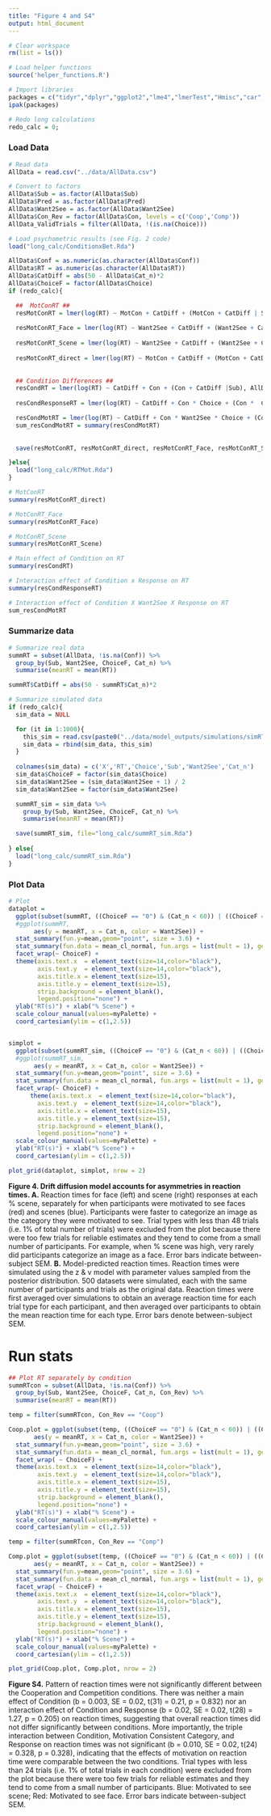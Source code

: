 ```yaml
---
title: "Figure 4 and S4"
output: html_document
---
```


```r
# Clear workspace
rm(list = ls())

# Load helper functions
source('helper_functions.R')

# Import libraries
packages = c("tidyr","dplyr","ggplot2","lme4","lmerTest","Hmisc","car","lmtest","Rarity","cowplot")
ipak(packages)

# Redo long calculations
redo_calc = 0;
```

### Load Data
```r
# Read data
AllData = read.csv("../data/AllData.csv")

# Convert to factors
AllData$Sub = as.factor(AllData$Sub)
AllData$Pred = as.factor(AllData$Pred)
AllData$Want2See = as.factor(AllData$Want2See)
AllData$Con_Rev = factor(AllData$Con, levels = c('Coop','Comp'))
AllData_ValidTrials = filter(AllData, !(is.na(Choice)))

# Load psychometric results (see Fig. 2 code)
load("long_calc/ConditionxBet.Rda")
```

```r
AllData$Conf = as.numeric(as.character(AllData$Conf))
AllData$RT = as.numeric(as.character(AllData$RT))
AllData$CatDiff = abs(50 - AllData$Cat_n)*2
AllData$ChoiceF = factor(AllData$Choice)
if (redo_calc){

  ##  MotConRT ## 
  resMotConRT = lmer(log(RT) ~ MotCon + CatDiff + (MotCon + CatDiff | Sub), AllData, control =lmerControl(calc.derivs = FALSE))
  
  resMotConRT_Face = lmer(log(RT) ~ Want2See + CatDiff + (Want2See + CatDiff | Sub), subset(AllData, ChoiceF == "0"), control = lmerControl(calc.derivs = FALSE))
  
  resMotConRT_Scene = lmer(log(RT) ~ Want2See + CatDiff + (Want2See + CatDiff | Sub), subset(AllData, ChoiceF == "1"), control =lmerControl(calc.derivs = FALSE))
  
  resMotConRT_direct = lmer(log(RT) ~ MotCon + CatDiff + (MotCon + CatDiff |Sub), AllData, control =lmerControl(calc.derivs = FALSE))
   
  
  ## Condition Differences ##
  resCondRT = lmer(log(RT) ~ CatDiff + Con + (Con + CatDiff |Sub), AllData, control =lmerControl(calc.derivs = FALSE))
  
  resCondResponseRT = lmer(log(RT) ~ CatDiff + Con * Choice + (Con *  Choice + CatDiff|Sub), AllData, control =lmerControl(calc.derivs = FALSE))

  resCondMotRT = lmer(log(RT) ~ CatDiff + Con * Want2See * Choice + (Con * Want2See * Choice + CatDiff|Sub), AllData, control =lmerControl(calc.derivs = FALSE))
  sum_resCondMotRT = summary(resCondMotRT)
  
  
  save(resMotConRT, resMotConRT_direct, resMotConRT_Face, resMotConRT_Scene, resCondRT, resCondMotRT, sum_resCondMotRT, resCondResponseRT, file="long_calc/RTMot.Rda")

}else{
  load("long_calc/RTMot.Rda")
}

# MotConRT
summary(resMotConRT_direct)

# MotConRT_Face
summary(resMotConRT_Face)

# MotConRT_Scene
summary(resMotConRT_Scene)

# Main effect of Condition on RT
summary(resCondRT)

# Interaction effect of Condition x Response on RT
summary(resCondResponseRT)

# Interaction effect of Condition X Want2See X Response on RT
sum_resCondMotRT
```

### Summarize data

```r
# Summarize real data
summRT = subset(AllData, !is.na(Conf)) %>%
  group_by(Sub, Want2See, ChoiceF, Cat_n) %>%
  summarise(meanRT = mean(RT))

summRT$CatDiff = abs(50 - summRT$Cat_n)*2

# Summarize simulated data
if (redo_calc){
  sim_data = NULL

  for (it in 1:1000){
    this_sim = read.csv(paste0("../data/model_outputs/simulations/simRT/sim",it,".csv"))
    sim_data = rbind(sim_data, this_sim)
  }
  
  colnames(sim_data) = c('X','RT','Choice','Sub','Want2See','Cat_n')
  sim_data$ChoiceF = factor(sim_data$Choice)
  sim_data$Want2See = (sim_data$Want2See + 1) / 2
  sim_data$Want2See = factor(sim_data$Want2See)

  summRT_sim = sim_data %>%
    group_by(Sub, Want2See, ChoiceF, Cat_n) %>%
    summarise(meanRT = mean(RT))

  save(summRT_sim, file="long_calc/summRT_sim.Rda")
  
} else{
  load("long_calc/summRT_sim.Rda")
}
```

### Plot Data
```r
# Plot
dataplot = 
  ggplot(subset(summRT, ((ChoiceF == "0") & (Cat_n < 60)) | ((ChoiceF == "1") & (Cat_n > 40))),
  #ggplot(summRT,
       aes(y = meanRT, x = Cat_n, color = Want2See)) + 
  stat_summary(fun.y=mean,geom="point", size = 3.6) +
  stat_summary(fun.data = mean_cl_normal, fun.args = list(mult = 1), geom = "errorbar",width=1) +
  facet_wrap(~ ChoiceF) +
  theme(axis.text.x  = element_text(size=14,color="black"),
        axis.text.y  = element_text(size=14,color="black"),
        axis.title.x = element_text(size=15),
        axis.title.y = element_text(size=15),
        strip.background = element_blank(),
        legend.position="none") +
  ylab("RT(s)") + xlab("% Scene") +
  scale_colour_manual(values=myPalette) +
  coord_cartesian(ylim = c(1,2.5))


simplot = 
  ggplot(subset(summRT_sim, ((ChoiceF == "0") & (Cat_n < 60)) | ((ChoiceF == "1") & (Cat_n > 40))),
  #ggplot(summRT_sim,
       aes(y = meanRT, x = Cat_n, color = Want2See)) +
  stat_summary(fun.y=mean,geom="point", size = 3.6) +
  stat_summary(fun.data = mean_cl_normal, fun.args = list(mult = 1), geom = "errorbar",width=1) +
  facet_wrap(~ ChoiceF) +
      theme(axis.text.x  = element_text(size=14,color="black"),
        axis.text.y  = element_text(size=14,color="black"),
        axis.title.x = element_text(size=15),
        axis.title.y = element_text(size=15),
        strip.background = element_blank(),
        legend.position="none") +
  scale_colour_manual(values=myPalette) +
  ylab("RT(s)") + xlab("% Scene") +
  coord_cartesian(ylim = c(1,2.5))

plot_grid(dataplot, simplot, nrow = 2)
```


**Figure 4. Drift diffusion model accounts for asymmetries in reaction times. A.** Reaction times for face (left) and scene (right) responses at each % scene, separately for when participants were motivated to see faces (red) and scenes (blue).  Participants were faster to categorize an image as the category they were motivated to see. Trial types with less than 48 trials (i.e. 1% of total number of trials) were excluded from the plot because there were too few trials for reliable estimates and they tend to come from a small number of participants. For example, when % scene was high, very rarely did participants categorize an image as a face. Error bars indicate between-subject SEM. **B.** Model-predicted reaction times. Reaction times were simulated using the z & v model with parameter values sampled from the posterior distribution. 500 datasets were simulated, each with the same number of participants and trials as the original data. Reaction times were first averaged over  simulations to obtain an average reaction time for each trial type for each participant, and then averaged over participants to obtain the mean reaction time for each type. Error bars denote between-subject SEM.

# Run stats
```r
## Plot RT separately by condition
summRTcon = subset(AllData, !is.na(Conf)) %>%
  group_by(Sub, Want2See, ChoiceF, Cat_n, Con_Rev) %>%
  summarise(meanRT = mean(RT))

temp = filter(summRTcon, Con_Rev == "Coop")

Coop.plot = ggplot(subset(temp, ((ChoiceF == "0") & (Cat_n < 60)) | ((ChoiceF == "1") & (Cat_n > 40))), 
       aes(y = meanRT, x = Cat_n, color = Want2See)) + 
  stat_summary(fun.y=mean,geom="point", size = 3.6) +
  stat_summary(fun.data = mean_cl_normal, fun.args = list(mult = 1), geom = "errorbar",width=1) +
  facet_wrap( ~ ChoiceF) +
  theme(axis.text.x  = element_text(size=14,color="black"),
        axis.text.y  = element_text(size=14,color="black"),
        axis.title.x = element_text(size=15),
        axis.title.y = element_text(size=15),
        strip.background = element_blank(),
        legend.position="none") +
  ylab("RT(s)") + xlab("% Scene") +
  scale_colour_manual(values=myPalette) +
  coord_cartesian(ylim = c(1,2.5)) 

temp = filter(summRTcon, Con_Rev == "Comp")

Comp.plot = ggplot(subset(temp, ((ChoiceF == "0") & (Cat_n < 60)) | ((ChoiceF == "1") & (Cat_n > 40))), 
       aes(y = meanRT, x = Cat_n, color = Want2See)) + 
  stat_summary(fun.y=mean,geom="point", size = 3.6) +
  stat_summary(fun.data = mean_cl_normal, fun.args = list(mult = 1), geom = "errorbar",width=1) +
  facet_wrap( ~ ChoiceF) +
  theme(axis.text.x  = element_text(size=14,color="black"),
        axis.text.y  = element_text(size=14,color="black"),
        axis.title.x = element_text(size=15),
        axis.title.y = element_text(size=15),
        strip.background = element_blank(),
        legend.position="none") +
  ylab("RT(s)") + xlab("% Scene") +
  scale_colour_manual(values=myPalette) +
  coord_cartesian(ylim = c(1,2.5)) 

plot_grid(Coop.plot, Comp.plot, nrow = 2)
```

**Figure S4.** Pattern of reaction times were not significantly different between the Cooperation and Competition conditions. There was neither a main effect of Condition (b = 0.003, SE = 0.02, t(31) = 0.21, p = 0.832) nor an interaction effect of Condition and Response (b = 0.02, SE = 0.02, t(28) = 1.27, p = 0.205) on reaction times, suggesting that overall reaction times did not differ significantly between conditions. More importantly, the triple interaction between Condition, Motivation Consistent Category, and Response on reaction times was not significant (b = 0.010, SE = 0.02, t(24) = 0.328, p = 0.328), indicating that the effects of motivation on reaction time were comparable between the two conditions. Trial types with less than 24 trials (i.e. 1% of total trials in each condition) were excluded from the plot because there were too few trials for reliable estimates and they tend to come from a small number of participants. Blue: Motivated to see scene; Red: Motivated to see face. Error bars indicate between-subject SEM. 




